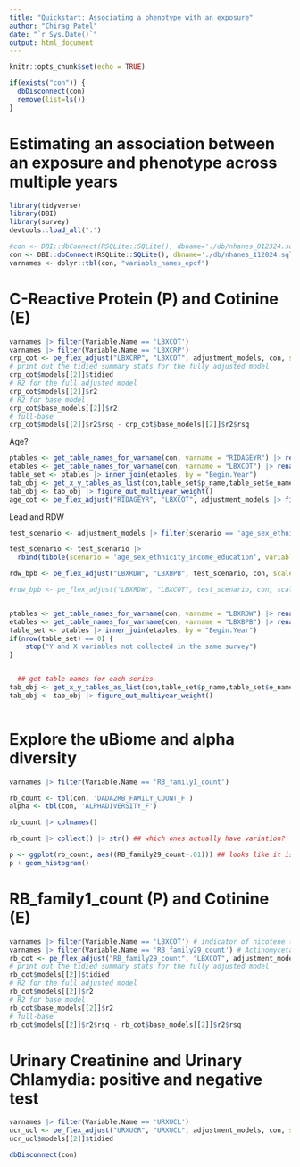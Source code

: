 ```yaml
---
title: "Quickstart: Associating a phenotype with an exposure"
author: "Chirag Patel"
date: "`r Sys.Date()`"
output: html_document
---
```


```r
knitr::opts_chunk$set(echo = TRUE)
```


```r
if(exists("con")) {
  dbDisconnect(con)
  remove(list=ls())
}

```

# Estimating an association between an exposure and phenotype across multiple years


```r
library(tidyverse)
library(DBI)
library(survey)
devtools::load_all(".")
```

```r
#con <- DBI::dbConnect(RSQLite::SQLite(), dbname='./db/nhanes_012324.sqlite')
con <- DBI::dbConnect(RSQLite::SQLite(), dbname='./db/nhanes_112824.sqlite')
varnames <- dplyr::tbl(con, "variable_names_epcf") 
```



# C-Reactive Protein (P) and Cotinine (E)
```r
varnames |> filter(Variable.Name == 'LBXCOT')
varnames |> filter(Variable.Name == 'LBXCRP')
crp_cot <- pe_flex_adjust("LBXCRP", "LBXCOT", adjustment_models, con, scale_p=T)
# print out the tidied summary stats for the fully adjusted model
crp_cot$models[[2]]$tidied
# R2 for the full adjusted model
crp_cot$models[[2]]$r2
# R2 for base model
crp_cot$base_models[[2]]$r2
# full-base
crp_cot$models[[2]]$r2$rsq - crp_cot$base_models[[2]]$r2$rsq
```

Age?
```r
ptables <- get_table_names_for_varname(con, varname = "RIDAGEYR") |> rename(p_name = Data.File.Name)
etables <- get_table_names_for_varname(con, varname = "LBXCOT") |> rename(e_name = Data.File.Name)
table_set <- ptables |> inner_join(etables, by = "Begin.Year")
tab_obj <- get_x_y_tables_as_list(con,table_set$p_name,table_set$e_name)
tab_obj <- tab_obj |> figure_out_multiyear_weight()
age_cot <- pe_flex_adjust("RIDAGEYR", "LBXCOT", adjustment_models |> filter(scenario=="base"), con, scale_p=T)
```

Lead and RDW
```r


test_scenario <- adjustment_models |> filter(scenario == 'age_sex_ethnicity_income_education')

test_scenario <- test_scenario |> 
  rbind(tibble(scenario = 'age_sex_ethnicity_income_education', variables='as.factor(SDDSRVYR)', domain='default'))

rdw_bpb <- pe_flex_adjust("LBXRDW", "LBXBPB", test_scenario, con, scale_p=T, scale_e = T, logxform_e = T)

#rdw_bpb <- pe_flex_adjust("LBXRDW", "LBXCOT", test_scenario, con, scale_p=T, scale_e = T, logxform_e = T)


ptables <- get_table_names_for_varname(con, varname = "LBXRDW") |> rename(p_name = Data.File.Name)
etables <- get_table_names_for_varname(con, varname = "LBXBPB") |> rename(e_name = Data.File.Name)
table_set <- ptables |> inner_join(etables, by = "Begin.Year")
if(nrow(table_set) == 0) {
    stop("Y and X variables not collected in the same survey")
}


  ## get table names for each series
tab_obj <- get_x_y_tables_as_list(con,table_set$p_name,table_set$e_name)
tab_obj <- tab_obj |> figure_out_multiyear_weight()

```

```r

```


# Explore the uBiome and alpha diversity

```r
varnames |> filter(Variable.Name == 'RB_family1_count')

rb_count <- tbl(con, 'DADA2RB_FAMILY_COUNT_F')
alpha <- tbl(con, 'ALPHADIVERSITY_F')

rb_count |> colnames()

rb_count |> collect() |> str() ## which ones actually have variation?

p <- ggplot(rb_count, aes((RB_family29_count+.01))) ## looks like it is right skewed
p + geom_histogram()

```

#  RB_family1_count (P) and Cotinine (E)
```r

varnames |> filter(Variable.Name == 'LBXCOT') # indicator of nicotene (smoke exposure)
varnames |> filter(Variable.Name == 'RB_family29_count') # Actinomycetaceae
rb_cot <- pe_flex_adjust("RB_family29_count", "LBXCOT", adjustment_models, con, scale_p=T, logxform_p = T)
# print out the tidied summary stats for the fully adjusted model
rb_cot$models[[2]]$tidied
# R2 for the full adjusted model
rb_cot$models[[2]]$r2
# R2 for base model
rb_cot$base_models[[2]]$r2
# full-base
rb_cot$models[[2]]$r2$rsq - rb_cot$base_models[[2]]$r2$rsq
```


# Urinary Creatinine and Urinary Chlamydia: positive and negative test
```r
varnames |> filter(Variable.Name == 'URXUCL')
ucr_ucl <- pe_flex_adjust("URXUCR", "URXUCL", adjustment_models, con, scale_p=T, scale_e=F, logxform_e = F, exposure_levels = c(1,2))
ucr_ucl$models[[2]]$tidied
```

```r
dbDisconnect(con)
```
